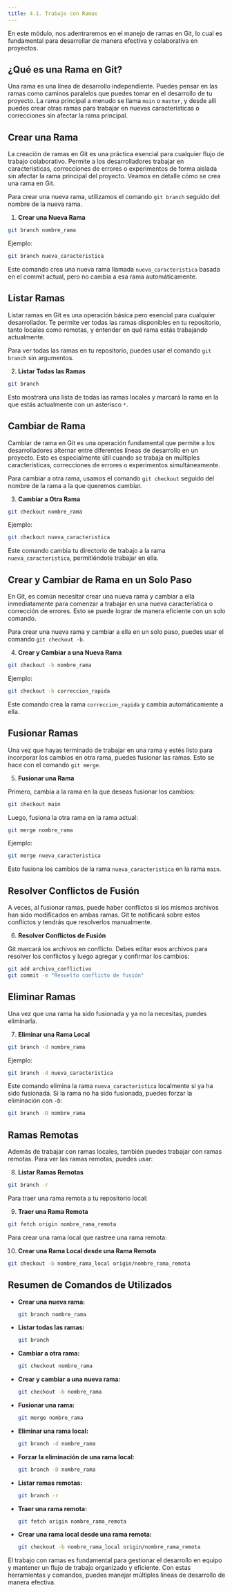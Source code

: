 ```yaml
---
title: 4.1. Trabajo con Ramas
---
```



En este módulo, nos adentraremos en el manejo de ramas en Git, lo cual es fundamental para desarrollar de manera efectiva y colaborativa en proyectos.

## ¿Qué es una Rama en Git?

Una rama es una línea de desarrollo independiente. Puedes pensar en las ramas como caminos paralelos que puedes tomar en el desarrollo de tu proyecto. La rama principal a menudo se llama `main` o `master`, y desde allí puedes crear otras ramas para trabajar en nuevas características o correcciones sin afectar la rama principal.

## Crear una Rama

La creación de ramas en Git es una práctica esencial para cualquier flujo de trabajo colaborativo. Permite a los desarrolladores trabajar en características, correcciones de errores o experimentos de forma aislada sin afectar la rama principal del proyecto. Veamos en detalle cómo se crea una rama en Git.

Para crear una nueva rama, utilizamos el comando `git branch` seguido del nombre de la nueva rama.

1. **Crear una Nueva Rama**

```bash
git branch nombre_rama
```

Ejemplo:

```bash
git branch nueva_caracteristica
```

Este comando crea una nueva rama llamada `nueva_caracteristica` basada en el commit actual, pero no cambia a esa rama automáticamente.

## Listar Ramas

Listar ramas en Git es una operación básica pero esencial para cualquier desarrollador. Te permite ver todas las ramas disponibles en tu repositorio, tanto locales como remotas, y entender en qué rama estás trabajando actualmente.

Para ver todas las ramas en tu repositorio, puedes usar el comando `git branch` sin argumentos.

2. **Listar Todas las Ramas**

```bash
git branch
```

Esto mostrará una lista de todas las ramas locales y marcará la rama en la que estás actualmente con un asterisco `*`.

## Cambiar de Rama

Cambiar de rama en Git es una operación fundamental que permite a los desarrolladores alternar entre diferentes líneas de desarrollo en un proyecto. Esto es especialmente útil cuando se trabaja en múltiples características, correcciones de errores o experimentos simultáneamente.

Para cambiar a otra rama, usamos el comando `git checkout` seguido del nombre de la rama a la que queremos cambiar.

3. **Cambiar a Otra Rama**

```bash
git checkout nombre_rama
```

Ejemplo:

```bash
git checkout nueva_caracteristica
```

Este comando cambia tu directorio de trabajo a la rama `nueva_caracteristica`, permitiéndote trabajar en ella.

## Crear y Cambiar de Rama en un Solo Paso

En Git, es común necesitar crear una nueva rama y cambiar a ella inmediatamente para comenzar a trabajar en una nueva característica o corrección de errores. Esto se puede lograr de manera eficiente con un solo comando.

Para crear una nueva rama y cambiar a ella en un solo paso, puedes usar el comando `git checkout -b`.

4. **Crear y Cambiar a una Nueva Rama**

```bash
git checkout -b nombre_rama
```

Ejemplo:

```bash
git checkout -b correccion_rapida
```

Este comando crea la rama `correccion_rapida` y cambia automáticamente a ella.

## Fusionar Ramas

Una vez que hayas terminado de trabajar en una rama y estés listo para incorporar los cambios en otra rama, puedes fusionar las ramas. Esto se hace con el comando `git merge`.

5. **Fusionar una Rama**

Primero, cambia a la rama en la que deseas fusionar los cambios:

```bash
git checkout main
```

Luego, fusiona la otra rama en la rama actual:

```bash
git merge nombre_rama
```

Ejemplo:

```bash
git merge nueva_caracteristica
```

Esto fusiona los cambios de la rama `nueva_caracteristica` en la rama `main`.

## Resolver Conflictos de Fusión

A veces, al fusionar ramas, puede haber conflictos si los mismos archivos han sido modificados en ambas ramas. Git te notificará sobre estos conflictos y tendrás que resolverlos manualmente.

6. **Resolver Conflictos de Fusión**

Git marcará los archivos en conflicto. Debes editar esos archivos para resolver los conflictos y luego agregar y confirmar los cambios:

```bash
git add archivo_conflictivo
git commit -m "Resuelto conflicto de fusión"
```

## Eliminar Ramas

Una vez que una rama ha sido fusionada y ya no la necesitas, puedes eliminarla.

7. **Eliminar una Rama Local**

```bash
git branch -d nombre_rama
```

Ejemplo:

```bash
git branch -d nueva_caracteristica
```

Este comando elimina la rama `nueva_caracteristica` localmente si ya ha sido fusionada. Si la rama no ha sido fusionada, puedes forzar la eliminación con `-D`:

```bash
git branch -D nombre_rama
```

## Ramas Remotas

Además de trabajar con ramas locales, también puedes trabajar con ramas remotas. Para ver las ramas remotas, puedes usar:

8. **Listar Ramas Remotas**

```bash
git branch -r
```

Para traer una rama remota a tu repositorio local:

9. **Traer una Rama Remota**

```bash
git fetch origin nombre_rama_remota
```

Para crear una rama local que rastree una rama remota:

10. **Crear una Rama Local desde una Rama Remota**

```bash
git checkout -b nombre_rama_local origin/nombre_rama_remota
```

## Resumen de Comandos de Utilizados

- **Crear una nueva rama:**
  ```bash
  git branch nombre_rama
  ```

- **Listar todas las ramas:**
  ```bash
  git branch
  ```

- **Cambiar a otra rama:**
  ```bash
  git checkout nombre_rama
  ```

- **Crear y cambiar a una nueva rama:**
  ```bash
  git checkout -b nombre_rama
  ```

- **Fusionar una rama:**
  ```bash
  git merge nombre_rama
  ```

- **Eliminar una rama local:**
  ```bash
  git branch -d nombre_rama
  ```

- **Forzar la eliminación de una rama local:**
  ```bash
  git branch -D nombre_rama
  ```

- **Listar ramas remotas:**
  ```bash
  git branch -r
  ```

- **Traer una rama remota:**
  ```bash
  git fetch origin nombre_rama_remota
  ```

- **Crear una rama local desde una rama remota:**
  ```bash
  git checkout -b nombre_rama_local origin/nombre_rama_remota
  ```

El trabajo con ramas es fundamental para gestionar el desarrollo en equipo y mantener un flujo de trabajo organizado y eficiente. Con estas herramientas y comandos, puedes manejar múltiples líneas de desarrollo de manera efectiva. 

<DocsRating />